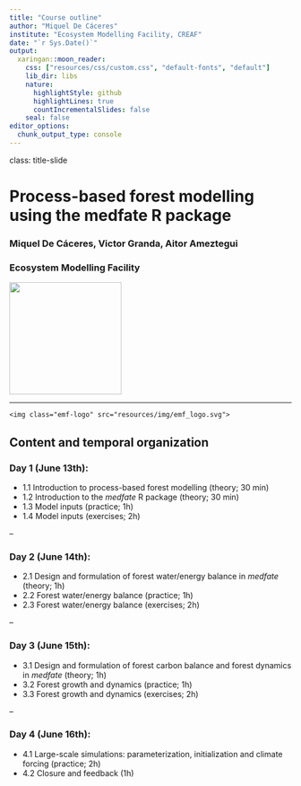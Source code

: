 ```yaml
---
title: "Course outline"
author: "Miquel De Cáceres"
institute: "Ecosystem Modelling Facility, CREAF"
date: "`r Sys.Date()`"
output:
  xaringan::moon_reader:
    css: ["resources/css/custom.css", "default-fonts", "default"]
    lib_dir: libs
    nature:
      highlightStyle: github
      highlightLines: true
      countIncrementalSlides: false
    seal: false
editor_options: 
  chunk_output_type: console
---
```


class: title-slide

# Process-based forest modelling using the medfate R package

### Miquel De Cáceres, Victor Granda, Aitor Ameztegui

### Ecosystem Modelling Facility

<img class="logo-title" src="resources/img/emf_logo.svg" width=200>

---

<div class=my-header>
    <img class="emf-logo" src="resources/img/emf_logo.svg">
</div>

<div class=my-footer></div>


## Content and temporal organization

### Day 1 (June 13th): 

  - 1.1 Introduction to process-based forest modelling (theory; 30 min)
  - 1.2 Introduction to the *medfate* R package (theory; 30 min)
  - 1.3 Model inputs (practice; 1h)
  - 1.4 Model inputs (exercises; 2h)
  
--

### Day 2 (June 14th):

  - 2.1 Design and formulation of forest water/energy balance in *medfate* (theory; 1h)
  - 2.2 Forest water/energy balance (practice; 1h)
  - 2.3 Forest water/energy balance (exercises; 2h)
  
--
  
### Day 3 (June 15th):

  - 3.1 Design and formulation of forest carbon balance and forest dynamics in *medfate* (theory; 1h)
  - 3.2 Forest growth and dynamics (practice; 1h)
  - 3.3 Forest growth and dynamics (exercises; 2h)
  
--

### Day 4 (June 16th):

  - 4.1 Large-scale simulations: parameterization, initialization and climate forcing (practice; 2h)
  - 4.2 Closure and feedback (1h)


